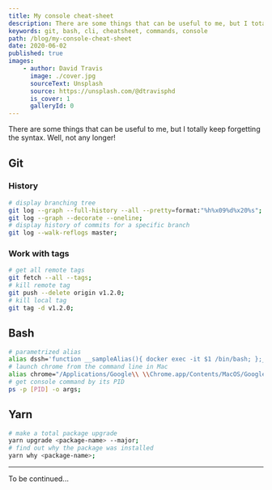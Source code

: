 ```yaml
---
title: My console cheat-sheet
description: There are some things that can be useful to me, but I totally keep forgetting the syntax. Well, not any longer!
keywords: git, bash, cli, cheatsheet, commands, console
path: /blog/my-console-cheat-sheet
date: 2020-06-02
published: true
images:
    - author: David Travis
      image: ./cover.jpg
      sourceText: Unsplash
      source: https://unsplash.com/@dtravisphd
      is_cover: 1
      galleryId: 0
---
```


There are some things that can be useful to me, but I totally keep forgetting the syntax. Well, not any longer!

## Git

### History

```bash
# display branching tree
git log --graph --full-history --all --pretty=format:"%h%x09%d%x20%s";
git log --graph --decorate --oneline;
# display history of commits for a specific branch
git log --walk-reflogs master;
```

### Work with tags

```bash
# get all remote tags
git fetch --all --tags;
# kill remote tag
git push --delete origin v1.2.0;
# kill local tag
git tag -d v1.2.0;
```

## Bash

```bash
# parametrized alias
alias dssh='function __sampleAlias(){ docker exec -it $1 /bin/bash; };__sampleAlias';
# launch chrome from the command line in Mac
alias chrome="/Applications/Google\\ \\Chrome.app/Contents/MacOS/Google\\ \\Chrome";
# get console command by its PID
ps -p [PID] -o args;
```

## Yarn

```bash
# make a total package upgrade
yarn upgrade <package-name> --major;
# find out why the package was installed
yarn why <package-name>;
```

---

To be continued...
